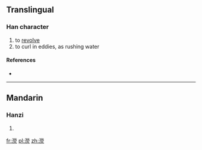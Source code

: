 ==Translingual==

===Han character===
{{Han char|rn=85|rad=水|as=14|sn=17|four=|canj=EFFF,XEFFF}}

# to [[revolve]]
# to curl in eddies, as rushing water

====References====
* {{Han ref|kx=0655.280|dkj=18488|dj=1066.010|hdz=31773.060|uh=6FD9|ud=28633}}

----

==Mandarin==

===Hanzi===
{{cmn-hanzi|pin=[[yíng]] ([[ying2]]), [[yìng]] ([[ying4]])|wg=ying<sup>2</sup>, ying<sup>4</sup>}}

# {{defn|lang=cmn|sort=水14}}

[[fr:濙]]
[[pl:濙]]
[[zh:濙]]